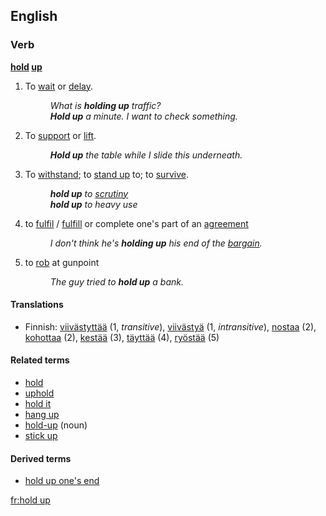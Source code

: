==English==

===Verb===
'''[[hold]] [[up]]'''
#{{idiom}} To [[wait]] or [[delay]].
#: ''What is '''holding up''' traffic?''
#: '''''Hold up''' a minute.  I want to check something.''
# To [[support]] or [[lift]].
#: '''''Hold up''' the table while I slide this underneath.''
# {{idiom}} To [[withstand]]; to [[stand up]] to; to [[survive]].
#: '''''hold up''' to [[scrutiny]]''
#: '''''hold up''' to heavy use''
# {{idiom}} to [[fulfil]] / [[fulfill]] or complete one's part of an [[agreement]]
#: ''I don't think he's '''holding up''' his end of the [[bargain]].''
# {{idiom}} to [[rob]] at gunpoint
#: ''The guy tried to '''hold up''' a bank.''

====Translations====
*Finnish: [[viivästyttää]] (1, ''transitive''), [[viivästyä]] (1, ''intransitive''), [[nostaa]] (2), [[kohottaa]] (2), [[kestää]] (3), [[täyttää]] (4), [[ryöstää]] (5)


====Related terms====
*[[hold]]
*[[uphold]]
*[[hold it]]
*[[hang up]]
*[[hold-up]] (noun)
*[[stick up]]

====Derived terms====
*[[hold up one's end]]

[[fr:hold up]]